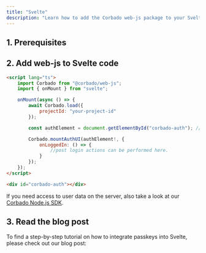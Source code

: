```yaml
---
title: "Svelte"
description: "Learn how to add the Corbado web-js package to your Svelte or SvelteKit application."
---
```



## 1. Prerequisites

<Prerequisites />

## 2. Add web-js to Svelte code

```html +page.svelte
<script lang="ts">
    import Corbado from "@corbado/web-js";
    import { onMount } from "svelte";

    onMount(async () => {
        await Corbado.load({
            projectId: "your-project-id"
        });

        const authElement = document.getElementById("corbado-auth"); //Element where you want to render CorbadoAuth UI

        Corbado.mountAuthUI(authElement!, {
            onLoggedIn: () => {
                //post login actions can be performed here.
            }
        });
    });
</script>

<div id="corbado-auth"></div>
```

If you need access to user data on the server, also take a look at our [Corbado Node.js SDK](/backend-integration/node-js-sdk).

## 3. Read the blog post

To find a step-by-step tutorial on how to integrate passkeys into Svelte, please check out our blog post:

<Card href="https://www.corbado.com/blog/svelte-passkeys">
    <Blogpost title="Building a Svelte Passkey Login" />
</Card>
